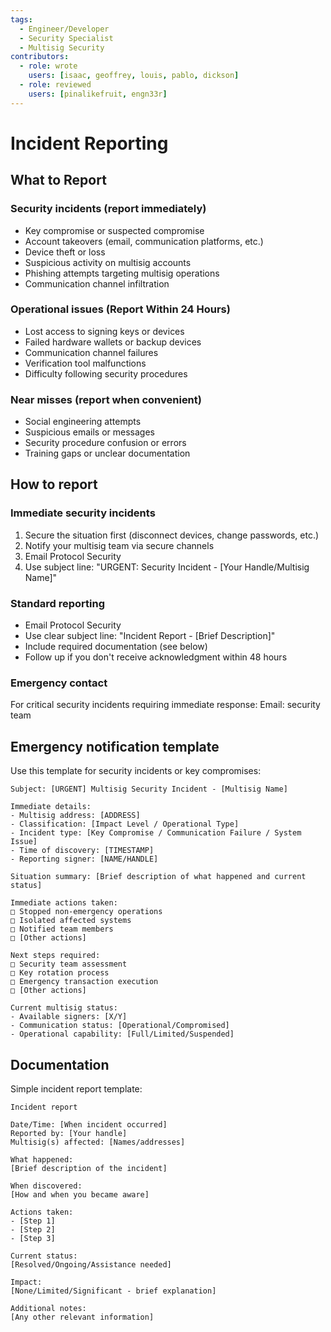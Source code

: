 ```yaml
---
tags:
  - Engineer/Developer
  - Security Specialist
  - Multisig Security
contributors:
  - role: wrote
    users: [isaac, geoffrey, louis, pablo, dickson]
  - role: reviewed
    users: [pinalikefruit, engn33r]
---
```



<TagProvider>
<TagFilter />

# Incident Reporting

<TagList tags={frontmatter.tags} />
<AttributionList contributors={frontmatter.contributors} />

## What to Report

### Security incidents (report immediately)
- Key compromise or suspected compromise
- Account takeovers (email, communication platforms, etc.)
- Device theft or loss
- Suspicious activity on multisig accounts
- Phishing attempts targeting multisig operations
- Communication channel infiltration

### Operational issues (Report Within 24 Hours)
- Lost access to signing keys or devices
- Failed hardware wallets or backup devices
- Communication channel failures
- Verification tool malfunctions
- Difficulty following security procedures

### Near misses (report when convenient)
- Social engineering attempts
- Suspicious emails or messages
- Security procedure confusion or errors
- Training gaps or unclear documentation

## How to report

### Immediate security incidents
1. Secure the situation first (disconnect devices, change passwords, etc.)
2. Notify your multisig team via secure channels
3. Email Protocol Security
4. Use subject line: "URGENT: Security Incident - [Your Handle/Multisig Name]"

### Standard reporting
- Email Protocol Security
- Use clear subject line: "Incident Report - [Brief Description]"
- Include required documentation (see below)
- Follow up if you don't receive acknowledgment within 48 hours

### Emergency contact
For critical security incidents requiring immediate response: Email: security team

## Emergency notification template

Use this template for security incidents or key compromises:

```
Subject: [URGENT] Multisig Security Incident - [Multisig Name]

Immediate details:
- Multisig address: [ADDRESS]
- Classification: [Impact Level / Operational Type]
- Incident type: [Key Compromise / Communication Failure / System Issue]
- Time of discovery: [TIMESTAMP]
- Reporting signer: [NAME/HANDLE]

Situation summary: [Brief description of what happened and current status]

Immediate actions taken:
□ Stopped non-emergency operations
□ Isolated affected systems
□ Notified team members
□ [Other actions]

Next steps required:
□ Security team assessment
□ Key rotation process
□ Emergency transaction execution
□ [Other actions]

Current multisig status:
- Available signers: [X/Y]
- Communication status: [Operational/Compromised]
- Operational capability: [Full/Limited/Suspended]
```

## Documentation

Simple incident report template:

```
Incident report

Date/Time: [When incident occurred]
Reported by: [Your handle]
Multisig(s) affected: [Names/addresses]

What happened:
[Brief description of the incident]

When discovered:
[How and when you became aware]

Actions taken:
- [Step 1]
- [Step 2]
- [Step 3]

Current status:
[Resolved/Ongoing/Assistance needed]

Impact:
[None/Limited/Significant - brief explanation]

Additional notes:
[Any other relevant information]
```


</TagProvider>
<ContributeFooter />
